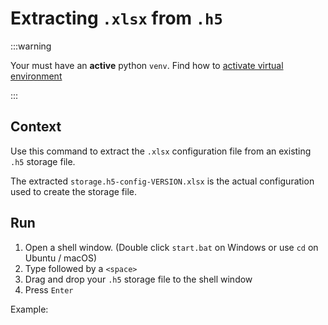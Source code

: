 
# Extracting `.xlsx` from `.h5`

:::warning

Your must have an **active** python `venv`. Find how to [activate virtual
environment](../user-guides/activate-venv.mdx)

:::

## Context

Use this command to extract the `.xlsx` configuration file from an existing
`.h5` storage file.

The extracted `storage.h5-config-VERSION.xlsx` is the actual configuration used
to create the storage file.

## Run

1. Open a shell window. (Double click `start.bat` on Windows or use `cd` on
   Ubuntu / macOS)
2. Type <ConfigCommandInline/> followed by a `<space>`
3. Drag and drop your `.h5` storage file to the shell window
4. Press `Enter`

Example:

<ConfigCommandBlock />
